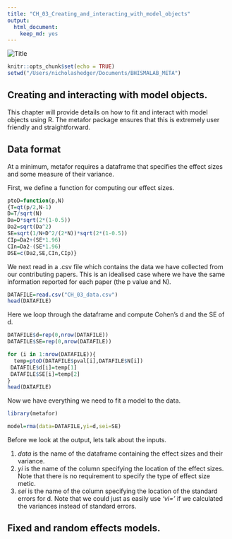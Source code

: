 ```yaml
---
title: "CH_03_Creating_and_interacting_with_model_objects"
output: 
  html_document: 
    keep_md: yes
---
```

![](https://images2.imgbox.com/24/71/0KH49y9V_o.png "Title")

```r
knitr::opts_chunk$set(echo = TRUE)
setwd("/Users/nicholashedger/Documents/BHISMALAB_META")

```

## Creating and interacting with model objects.

This chapter will provide details on how to fit and interact with model objects using R. The metafor package ensures that this is extremely user friendly and straightforward. 

## Data format

At a minimum, metafor requires a dataframe that specifies the effect sizes and some measure of their variance.

First, we define a function for computing our effect sizes.
```r
ptoD=function(p,N)
{T=qt(p/2,N-1)
D=T/sqrt(N)
Da=D*sqrt(2*(1-0.5))
Da2=sqrt(Da^2)
SE=sqrt(1/N+D^2/(2*N))*sqrt(2*(1-0.5))
CIp=Da2+(SE*1.96)
CIn=Da2-(SE*1.96)
DSE=c(Da2,SE,CIn,CIp)}
```

We next read in a .csv file which contains the data we have collected from our contributing papers. This is an idealised case where we have the same information reported for each paper (the p value and N).

```r
DATAFILE=read.csv("CH_03_data.csv")
head(DATAFILE)
```

Here we loop through the dataframe and compute Cohen's d and the SE of d. 

```r

DATAFILE$d=rep(0,nrow(DATAFILE))
DATAFILE$SE=rep(0,nrow(DATAFILE))

for (i in 1:nrow(DATAFILE)){
  temp=ptoD(DATAFILE$pval[i],DATAFILE$N[i])
 DATAFILE$d[i]=temp[1]
 DATAFILE$SE[i]=temp[2]
}
head(DATAFILE)  

```
Now we have everything we need to fit a model to the data.

```r
library(metafor)

model=rma(data=DATAFILE,yi=d,sei=SE)

```

Before we look at the output, lets talk about the inputs.


1. *data* is the name of the dataframe containing the effect sizes and their variance.
2. *yi* is the name of the column specifying the location of the effect sizes. Note that there is no requirement to specify the type of effect size metic.
3. *sei* is the name of the column specifying the location of the standard errors for d. Note that we could just as easily use *'vi='* if we calculated the variances instead of standard errors.

## Fixed and random effects models.
